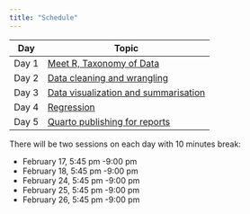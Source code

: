 ---
title: "Schedule"
---


| Day | Topic |
|------|------|
| Day 1 | [Meet R, Taxonomy of Data]() |
| Day 2 |  [Data cleaning and wrangling]()    |
| Day 3 |   [Data visualization and summarisation]()   |
| Day 4 |  [Regression]()    |
| Day 5 |  [Quarto publishing for reports ]()  |

There will be two sessions on each day with 10 minutes break:

-   February 17, 5:45 pm -9:00 pm
-   February 18, 5:45 pm -9:00 pm
-   February 24, 5:45 pm -9:00 pm
-   February 25, 5:45 pm -9:00 pm
-   February 26, 5:45 pm -9:00 pm
